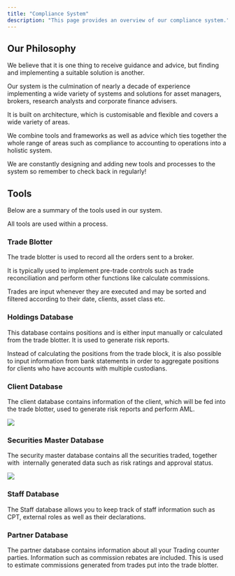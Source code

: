 ```yaml
---
title: "Compliance System"
description: "This page provides an overview of our compliance system."
---
```


## Our Philosophy

We believe that it is one thing to receive guidance and advice, but finding and  implementing a suitable solution is another.

Our system is the culmination of nearly a decade of experience implementing a wide variety of systems and solutions for asset managers, brokers, research analysts and corporate finance advisers.

It is built on architecture, which is customisable and flexible and covers a wide variety of areas.

We combine tools and frameworks as well as advice which ties together the whole range of areas such as compliance to accounting to operations into a holistic system.

We are constantly designing and adding new tools and processes to the system so remember to check back in regularly!

## Tools

Below are a summary of the tools used in our system.

All tools are used within a process.

### Trade Blotter
The trade blotter is used to record all the orders sent to a broker.

It is typically used to implement pre-trade controls such as trade reconciliation and perform other functions like calculate commissions.

Trades are input whenever they are executed and may be sorted and filtered according to their date, clients, asset class etc.

### Holdings Database
This database contains positions and is either input manually or calculated from the trade blotter. It is used to generate risk reports.

Instead of calculating the positions from the trade block, it is also possible to input information from bank statements in order to aggregate positions for clients who have accounts with multiple custodians.

### Client Database
The client database contains information of the client, which will be fed into the trade blotter, used to generate risk reports and perform AML.&#x20;

![](images/Screenshot2024-12-12at1.23.09AM.png)

### Securities Master Database
The security master database contains all the securities traded, together with  internally generated data such as risk ratings and approval status.

<Frame caption="Display of Securities Being Approved">
  <img src="images/Screenshot2024-12-12at1.08.40AM.png" />
</Frame>

### Staff Database
The Staff database allows you to keep track of staff information such as CPT, external roles as well as their declarations.

### Partner Database
The partner database contains information about all your Trading counter parties. Information such as commission rebates are included. This is used to estimate commissions generated from trades put into the trade blotter.